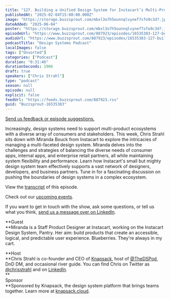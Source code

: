 ```yaml
---
title: "127. Building a Unified Design System for Instacart’s Multi-Product Ecosystem: Lessons for Success from Miranda Bouck"
publishedAt: "2025-02-04T15:00:00.000Z"
image: "https://storage.buzzsprout.com/mbxl3o7h5ounnqlvynef7sfo9c3d?.jpg"
dateAdded: "2025-06-04"
poster: "https://storage.buzzsprout.com/mbxl3o7h5ounnqlvynef7sfo9c3d?.jpg"
episodeUrl: "https://www.buzzsprout.com/887923/episodes/16535383-127-building-a-unified-design-system-for-instacart-s-multi-product-ecosystem-lessons-for-success-from-miranda-bouck.mp3"
audioUrl: "https://www.buzzsprout.com/887923/episodes/16535383-127-building-a-unified-design-system-for-instacart-s-multi-product-ecosystem-lessons-for-success-from-miranda-bouck.mp3"
podcastTitle: "Design Systems Podcast"
localImages: false
tags: ["Unsorted"]
categories: ["Podcast"]
duration: "0:31:46"
durationSeconds: 1906
draft: true
speakers: ["Chris Strahl"]
type: "podcast"
season: null
episode: null
explicit: false
feedUrl: "https://feeds.buzzsprout.com/887923.rss"
guid: "Buzzsprout-16535383"
---
```

[Send us feedback or episode suggestions.](https://www.buzzsprout.com/twilio/text_messages/887923/open_sms)

Increasingly, design systems need to support multi-product ecosystems with a diverse array of consumers and stakeholders. This week, Chris Strahl sits down with Miranda Bouck from Instacart to explore the intricacies of managing a multi-faceted design system. Miranda delves into the challenges and strategies of balancing the diverse needs of consumer apps, internal apps, and enterprise retail partners, all while maintaining system flexibility and performance. Learn how Instacart's small but mighty design system team effectively supports a vast network of designers, developers, and business partners. Tune in for a fascinating discussion on pushing the boundaries of design systems in a complex ecosystem.

View the [transcript](https://docs.google.com/document/d/1xg-amSxlt71DNfNeqZQy2LGTl_OcWghKvmh-rVCacfM/edit?tab=t.0) of this episode.

Check out our [upcoming events](https://www.knapsack.cloud/events).

If you want to get in touch with the show, ask some questions, or tell us what you think, [send us a message over on LinkedIn](https://www.linkedin.com/showcase/design-systems-podcast/?viewAsMember=true).

**Guest  
**Miranda is a Staff Product Designer at Instacart, working on the Instacart Design System, Pantry. Her aim: build products that create an accessible, logical, and predictable user experience. Blueberries. They're always in my cart.

**Host  
**Chris Strahl is co-founder and CEO of [Knapsack](https://www.knapsack.cloud/), host of [@TheDSPod](https://twitter.com/thedspod), DnD DM, and occasional river guide. You can find Chris on Twitter as [@chrisstrahl](https://twitter.com/chrisstrahl) and on [LinkedIn](https://www.linkedin.com/in/chrisstrahl/).  
**  
Sponsor  
**Sponsored by Knapsack, the design system platform that brings teams together. Learn more at [knapsack.cloud](https://www.knapsack.cloud/?utm_source=podcast).
